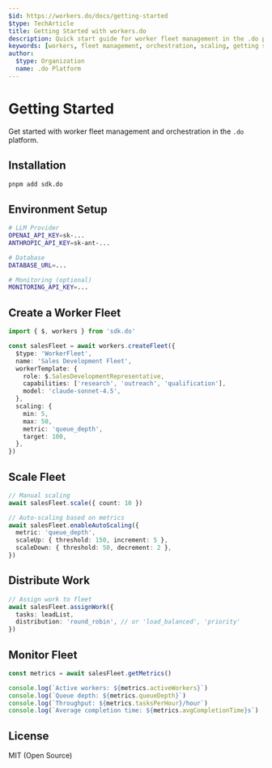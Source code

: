 ```yaml
---
$id: https://workers.do/docs/getting-started
$type: TechArticle
title: Getting Started with workers.do
description: Quick start guide for worker fleet management in the .do platform
keywords: [workers, fleet management, orchestration, scaling, getting started]
author:
  $type: Organization
  name: .do Platform
---
```


# Getting Started

Get started with worker fleet management and orchestration in the `.do` platform.

## Installation

```bash
pnpm add sdk.do
```

## Environment Setup

```bash
# LLM Provider
OPENAI_API_KEY=sk-...
ANTHROPIC_API_KEY=sk-ant-...

# Database
DATABASE_URL=...

# Monitoring (optional)
MONITORING_API_KEY=...
```

## Create a Worker Fleet

```typescript
import { $, workers } from 'sdk.do'

const salesFleet = await workers.createFleet({
  $type: 'WorkerFleet',
  name: 'Sales Development Fleet',
  workerTemplate: {
    role: $.SalesDevelopmentRepresentative,
    capabilities: ['research', 'outreach', 'qualification'],
    model: 'claude-sonnet-4.5',
  },
  scaling: {
    min: 5,
    max: 50,
    metric: 'queue_depth',
    target: 100,
  },
})
```

## Scale Fleet

```typescript
// Manual scaling
await salesFleet.scale({ count: 10 })

// Auto-scaling based on metrics
await salesFleet.enableAutoScaling({
  metric: 'queue_depth',
  scaleUp: { threshold: 150, increment: 5 },
  scaleDown: { threshold: 50, decrement: 2 },
})
```

## Distribute Work

```typescript
// Assign work to fleet
await salesFleet.assignWork({
  tasks: leadList,
  distribution: 'round_robin', // or 'load_balanced', 'priority'
})
```

## Monitor Fleet

```typescript
const metrics = await salesFleet.getMetrics()

console.log(`Active workers: ${metrics.activeWorkers}`)
console.log(`Queue depth: ${metrics.queueDepth}`)
console.log(`Throughput: ${metrics.tasksPerHour}/hour`)
console.log(`Average completion time: ${metrics.avgCompletionTime}s`)
```

## License

MIT (Open Source)

